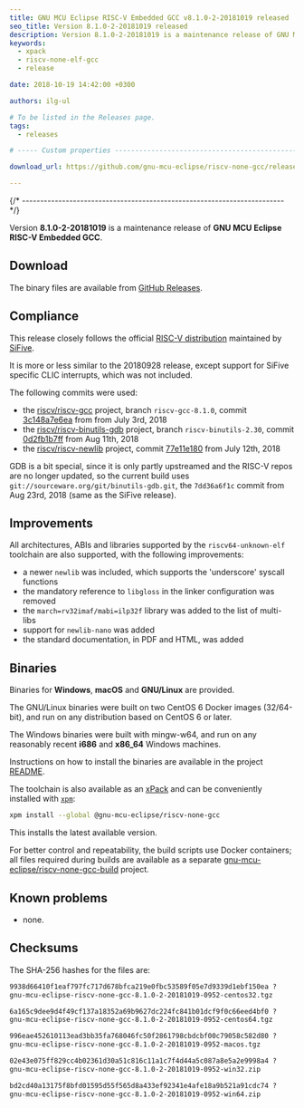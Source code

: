 ```yaml
---
title: GNU MCU Eclipse RISC-V Embedded GCC v8.1.0-2-20181019 released
seo_title: Version 8.1.0-2-20181019 released
description: Version 8.1.0-2-20181019 is a maintenance release of GNU MCU Eclipse RISC-V Embedded GCC.
keywords:
  - xpack
  - riscv-none-elf-gcc
  - release

date: 2018-10-19 14:42:00 +0300

authors: ilg-ul

# To be listed in the Releases page.
tags:
  - releases

# ----- Custom properties -----------------------------------------------------

download_url: https://github.com/gnu-mcu-eclipse/riscv-none-gcc/releases/tag/v8.1.0-2-20181019/

---
```



{/* ------------------------------------------------------------------------ */}

Version **8.1.0-2-20181019** is a maintenance release of **GNU MCU Eclipse RISC-V Embedded GCC**.

<!-- truncate -->

<PageMetadata title={frontMatter.seo_title} />

## Download

The binary files are available from <a href={frontMatter.download_url}>GitHub Releases</a>.

## Compliance

This release closely follows the official
[RISC-V distribution](https://github.com/riscv/riscv-gcc) maintained by
[SiFive](https://www.sifive.com).

It is more or less similar to the 20180928 release, except support for
SiFive specific CLIC interrupts, which was not included.

The following commits were used:

- the [riscv/riscv-gcc](https://github.com/riscv/riscv-gcc) project,
branch `riscv-gcc-8.1.0`, commit
[3c148a7e6ea](https://github.com/gnu-mcu-eclipse/riscv-none-gcc/commit/3c148a7e6ea1379e3a8e8b5350ec03a72e5d4137)
from from July 3rd, 2018
- the [riscv/riscv-binutils-gdb](https://github.com/riscv/riscv-binutils-gdb)
project, branch `riscv-binutils-2.30`, commit
[0d2fb1b7ff](https://github.com/gnu-mcu-eclipse/riscv-binutils-gdb/commit/0d2fb1b7ff9b94e40352306f1f8857b863c6f787)
from Aug 11th, 2018
- the [riscv/riscv-newlib](https://github.com/riscv/riscv-newlib) project,
commit [77e11e180](https://github.com/gnu-mcu-eclipse/riscv-newlib/commit/77e11e1800f57cac7f5468b2bd064100a44755d4)
from July 12th, 2018

GDB is a bit special, since it is only partly upstreamed and the RISC-V repos
are no longer updated, so the current build uses
`git://sourceware.org/git/binutils-gdb.git`, the `7dd36a6f1c` commit from
Aug 23rd, 2018 (same as the SiFive release).

## Improvements

All architectures, ABIs and libraries supported by the `riscv64-unknown-elf`
toolchain are also supported, with the following improvements:

* a newer `newlib` was included, which supports the 'underscore' syscall functions
* the mandatory reference to `libgloss` in the linker configuration was removed
* the `march=rv32imaf/mabi=ilp32f` library was added to the list of multi-libs
* support for `newlib-nano` was added
* the standard documentation, in PDF and HTML, was added

## Binaries

Binaries for **Windows**, **macOS** and **GNU/Linux** are provided.

The GNU/Linux binaries were built on two CentOS 6 Docker images (32/64-bit),
and run on any distribution based on CentOS 6 or later.

The Windows binaries were built with mingw-w64, and run on any reasonably
recent **i686** and **x86_64** Windows machines.

Instructions on how to install the binaries are available in the project [README](https://github.com/xpack-dev-tools/riscv-none-embed-gcc-xpack).

The toolchain is also available as an
[xPack](https://www.npmjs.com/package/@gnu-mcu-eclipse/riscv-none-gcc)
and can be conveniently installed with
[`xpm`](https://www.npmjs.com/package/xpm):

```sh
xpm install --global @gnu-mcu-eclipse/riscv-none-gcc
```

This installs the latest available version.

For better control and repeatability, the build scripts use Docker
containers; all files required during builds are available as a separate
[gnu-mcu-eclipse/riscv-none-gcc-build](https://github.com/gnu-mcu-eclipse/riscv-none-gcc-build)
project.

## Known problems

* none.

## Checksums

The SHA-256 hashes for the files are:

```txt
9938d66410f1eaf797fc717d678bfca219e0fbc53589f05e7d9339d1ebf150ea ?
gnu-mcu-eclipse-riscv-none-gcc-8.1.0-2-20181019-0952-centos32.tgz

6a165c9dee9d4f49cf137a18352a69b9627dc224fc841b01dcf9f0c66eed4bf0 ?
gnu-mcu-eclipse-riscv-none-gcc-8.1.0-2-20181019-0952-centos64.tgz

996eae452610113ead3bb35fa768046fc50f2861798cbdcbf00c79058c582d80 ?
gnu-mcu-eclipse-riscv-none-gcc-8.1.0-2-20181019-0952-macos.tgz

02e43e075ff829cc4b02361d30a51c816c11a1c7f4d44a5c087a8e5a2e9998a4 ?
gnu-mcu-eclipse-riscv-none-gcc-8.1.0-2-20181019-0952-win32.zip

bd2cd40a13175f8bfd01595d55f565d8a433ef92341e4afe18a9b521a91cdc74 ?
gnu-mcu-eclipse-riscv-none-gcc-8.1.0-2-20181019-0952-win64.zip
```
